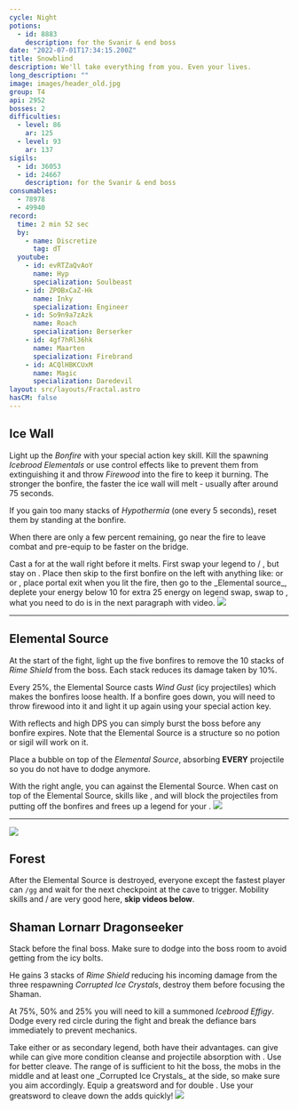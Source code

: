 ```yaml
---
cycle: Night
potions:
  - id: 8883
    description: for the Svanir & end boss
date: "2022-07-01T17:34:15.200Z"
title: Snowblind
description: We'll take everything from you. Even your lives.
long_description: ""
image: images/header_old.jpg
group: T4
api: 2952
bosses: 2
difficulties:
  - level: 86
    ar: 125
  - level: 93
    ar: 137
sigils:
  - id: 36053
  - id: 24667
    description: for the Svanir & end boss
consumables:
  - 78978
  - 49940
record:
  time: 2 min 52 sec
  by:
    - name: Discretize
      tag: dT
  youtube:
    - id: evRTZaQvAoY
      name: Hyp
      specialization: Soulbeast
    - id: ZPOBxCaZ-Hk
      name: Inky
      specialization: Engineer
    - id: So9n9a7zAzk
      name: Roach
      specialization: Berserker
    - id: 4gf7hRl36hk
      name: Maarten
      specialization: Firebrand
    - id: ACQlHBKCUxM
      name: Magic
      specialization: Daredevil
layout: src/layouts/Fractal.astro
hasCM: false
---
```


## Ice Wall <Item id="8883" disableText/><Item id="24667" disableText/>

<Grid>
<GridItem sm="8">

Light up the _Bonfire_ with your special action key skill. Kill the spawning _Icebrood Elementals_ or use control effects like <Control name="Pull"/> to prevent them from extinguishing it and throw _Firewood_ into the fire to keep it burning. The stronger the bonfire, the faster the ice wall will melt - usually after around 75 seconds.

If you gain too many stacks of _Hypothermia_ (one every 5 seconds), reset them by standing at the bonfire.

When there are only a few percent remaining, go near the fire to leave combat and pre-equip <Item id="49940"/> to be faster on the bridge.

<Tabs>
<Tab specialization="Weaver">
Cast a <Skill name="Conjure Fiery Greatsword"/> for <Specialization name="Renegade"/> at the wall right before it melts.
</Tab>

<Tab specialization="Renegade">
First swap your legend to <Skill name="Legendary Centaur Stance"/> / <Skill name="Legendary Renegade Stance"/>, but stay on <Skill name="Legendary Renegade Stance" disableText/>. Place <Item id="78978"/> then skip to the first bonfire on the left with anything like: <Skill name="Conjure Fiery Greatsword"/> or <Item id="49940"/> or <Item id="85244"/>, place portal exit when you lit the fire, then go to the _Elemental source_, deplete your energy below 10 for extra 25 energy on legend swap, swap to <Skill name="Legendary Centaur Stance"/>, what you need to do is in the next paragraph with video.
</Tab>
</Tabs>
</GridItem>

<GridItem sm="4">
<Image src={import("./images/the_start_area.jpg")} caption="Starting area" />
</GridItem>
</Grid>

---

<Grid>
<GridItem sm="6">

## Elemental Source

At the start of the fight, light up the five bonfires to remove the 10 stacks of _Rime Shield_ from the boss. Each stack reduces its damage taken by 10%.

Every 25%, the Elemental Source casts _Wind Gust_ (icy projectiles) which makes the bonfires loose health. If a bonfire goes down, you will need to throw firewood into it and light it up again using your special action key.

With reflects and high DPS you can simply burst the boss before any bonfire expires. Note that the Elemental Source is a structure so no potion or sigil will work on it.

<Tabs>
<Tab specialization="Renegade">
<ProfessionVideo title="Renegade bubble" profession="Renegade" src="ORcJL1p1pN8"/>

Place a bubble on top of the _Elemental Source_, absorbing **EVERY** projectile so you do not have to dodge anymore.
</Tab>

<Tab specialization="Weaver">
With the right angle, you can <Skill id="5697"/> against the Elemental Source.
</Tab>
<Tab specialization="Guardian">
When cast on top of the Elemental Source, skills like <Skill name="Sanctuary"/>, <Skill name="Wall of Reflection"/> and <Skill name="Chapter 3: Valiant Bulwark"/> will block the projectiles from putting off the bonfires and frees up a legend for your <Specialization name="Renegade"/>.
</Tab>
</Tabs>
</GridItem>

<GridItem sm="6">
<Image src={import("./images/the_elemental_source.jpg")} caption="Elemental Source" />
</GridItem>

</Grid>

---

<Grid>
<GridItem sm="5">
<Image src={import("./images/the_icy_forest.jpg")} caption="Icy forest" />
</GridItem>

<GridItem sm="7">

## Forest <Item id="8883" disableText/><Item id="24667" disableText/>

After the Elemental Source is destroyed, everyone except the fastest player can `/gg` and wait for the next checkpoint at the cave to trigger. Mobility skills and <Item id="85244"/> / <Item id="49940"/> are very good here, **skip videos below**.

<Tabs>
<Tab specialization="Soulbeast">
<ProfessionVideo title="Forest skip" profession="Soulbeast" timestamp="100" src="3Zc_ZJqPD0s"/>
</Tab>

<Tab specialization="Berserker">
<ProfessionVideo title="Forest skip" profession="Berserker" timestamp="21" src="29qQ2xU1YHk"/>
</Tab>

<Tab specialization="Guardian">
<ProfessionVideo title="Forest skip" profession="Guardian" timestamp="258" src="MmJTsOhdQeo"/>
</Tab>

<Tab specialization="Daredevil">
<ProfessionVideo title="Forest skip" profession="Daredevil" timestamp="125" src="Alpgs_GaZV0"/>
</Tab>
</Tabs>
</GridItem>
</Grid>

<Grid>
<GridItem sm="8">

## Shaman Lornarr Dragonseeker <Item id="8883" disableText/><Item id="24667" disableText/>

Stack <Boon name="Might"/> before the final boss. Make sure to dodge into the boss room to avoid getting <Condition name="Chilled"/> from the icy bolts.

He gains 3 stacks of _Rime Shield_ reducing his incoming damage from the three respawning _Corrupted Ice Crystals_, destroy them before focusing the Shaman.

At 75%, 50% and 25% you will need to kill a summoned _Icebrood Effigy_. Dodge every red circle during the fight and break the defiance bars immediately to prevent mechanics.

<Tabs>
<Tab specialization="Renegade">
Take either <Skill name="Legendary Dwarf Stance"/> or <Skill name="Legendary Centaur Stance"/> as secondary legend, both have their advantages. <Skill name="Legendary Dwarf Stance" disableText/> can give <Boon name="Stability"/> while <Skill name="Legendary Centaur Stance" disableText/> can give more condition cleanse and projectile absorption with <Skill name="Protective solace"/>.
</Tab>

<Tab specialization="Tempest">
Use <Specialization name="Tempest"/> <Skill id="22572"/> for better cleave. The range of <Skill id="22572"/> is sufficient to hit the boss, the mobs in the middle and at least one _Corrupted Ice Crystals_ at the side, so make sure you aim accordingly.
</Tab>

<Tab specialization="Berserker">
Equip a greatsword and <Skill name="blood reckoning"/> for double <Skill name="arc divider"/>. Use your greatsword to cleave down the adds quickly!
</Tab>
</Tabs>
</GridItem>

<GridItem sm="4">
<Image src={import("./images/shaman_lornarr_dragonseeker.jpg")} caption="Shaman Lornarr Dragonseekers cave" />
</GridItem>
</Grid>

